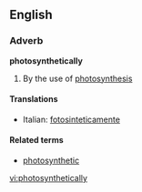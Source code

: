 ==English==

===Adverb===
'''photosynthetically'''

# By the use of [[photosynthesis]]

====Translations====
{{top}}
*Italian: [[fotosinteticamente]]
{{mid}}

{{bottom}}

====Related terms====
*[[photosynthetic]]

[[vi:photosynthetically]]